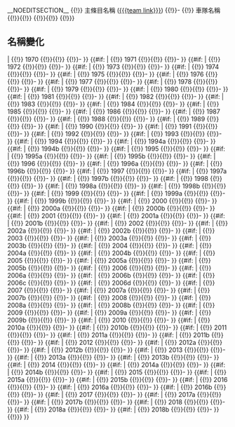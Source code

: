 <includeonly>__NOEDITSECTION__
{{documentation|content=<kbd>Template:{{PAGENAME}}</kbd>不得直接引用，而必需與{{tl|ct}}配合使用。

{{ombox|text=本模板屬於'''{{le|Wikipedia:自由車專題|Wikipedia:WikiProject Cycling|自由車專題}}'''之一，該專題旨在改善及維護自由車相關條目。}}

==標準參數==
{{{!}} class="wikitable"
{{!}}-
! 參數名稱 !! 數值
{{!}}-
{{!}} 車隊連結 {{!}}{{!}} {{{team link}}} {{!}}{{!}} 主條目名稱 ([[{{{team link}}}]])
{{!}}-
{{!}} 車隊名稱 {{!}}{{!}} {{{team name}}} {{!}}{{!}}
{{!}}}

==名稱變化==
{{{!}} class="wikitable"
{{!}}-
! 年 !! 名稱
{{!}}-
{{#if: {{{team name-1970|}}}|
{{!}} 1970 {{!}}{{!}} {{{team name-1970}}}
{{!}}-
}}
{{#if: {{{team name-1971|}}}|
{{!}} 1971 {{!}}{{!}} {{{team name-1971}}}
{{!}}-
}}
{{#if: {{{team name-1972|}}}|
{{!}} 1972 {{!}}{{!}} {{{team name-1972}}}
{{!}}-
}}
{{#if: {{{team name-1973|}}}|
{{!}} 1973 {{!}}{{!}} {{{team name-1973}}}
{{!}}-
}}
{{#if: {{{team name-1974|}}}|
{{!}} 1974 {{!}}{{!}} {{{team name-1974}}}
{{!}}-
}}
{{#if: {{{team name-1975|}}}|
{{!}} 1975 {{!}}{{!}} {{{team name-1975}}}
{{!}}-
}}
{{#if: {{{team name-1976|}}}|
{{!}} 1976 {{!}}{{!}} {{{team name-1976}}}
{{!}}-
}}
{{#if: {{{team name-1977|}}}|
{{!}} 1977 {{!}}{{!}} {{{team name-1977}}}
{{!}}-
}}
{{#if: {{{team name-1978|}}}|
{{!}} 1978 {{!}}{{!}} {{{team name-1978}}}
{{!}}-
}}
{{#if: {{{team name-1979|}}}|
{{!}} 1979 {{!}}{{!}} {{{team name-1979}}}
{{!}}-
}}
{{#if: {{{team name-1980|}}}|
{{!}} 1980 {{!}}{{!}} {{{team name-1980}}}
{{!}}-
}}
{{#if: {{{team name-1981|}}}|
{{!}} 1981 {{!}}{{!}} {{{team name-1981}}}
{{!}}-
}}
{{#if: {{{team name-1982|}}}|
{{!}} 1982 {{!}}{{!}} {{{team name-1982}}}
{{!}}-
}}
{{#if: {{{team name-1983|}}}|
{{!}} 1983 {{!}}{{!}} {{{team name-1983}}}
{{!}}-
}}
{{#if: {{{team name-1984|}}}|
{{!}} 1984 {{!}}{{!}} {{{team name-1984}}}
{{!}}-
}}
{{#if: {{{team name-1985|}}}|
{{!}} 1985 {{!}}{{!}} {{{team name-1985}}}
{{!}}-
}}
{{#if: {{{team name-1986|}}}|
{{!}} 1986 {{!}}{{!}} {{{team name-1986}}}
{{!}}-
}}
{{#if: {{{team name-1987|}}}|
{{!}} 1987 {{!}}{{!}} {{{team name-1987}}}
{{!}}-
}}
{{#if: {{{team name-1988|}}}|
{{!}} 1988 {{!}}{{!}} {{{team name-1988}}}
{{!}}-
}}
{{#if: {{{team name-1989|}}}|
{{!}} 1989 {{!}}{{!}} {{{team name-1989}}}
{{!}}-
}}
{{#if: {{{team name-1990|}}}|
{{!}} 1990 {{!}}{{!}} {{{team name-1990}}}
{{!}}-
}}
{{#if: {{{team name-1991|}}}|
{{!}} 1991 {{!}}{{!}} {{{team name-1991}}}
{{!}}-
}}
{{#if: {{{team name-1992|}}}|
{{!}} 1992 {{!}}{{!}} {{{team name-1992}}}
{{!}}-
}}
{{#if: {{{team name-1993|}}}|
{{!}} 1993 {{!}}{{!}} {{{team name-1993}}}
{{!}}-
}}
{{#if: {{{team name-1994|}}}|
{{!}} 1994 {{!}}{{!}} {{{team name-1994}}}
{{!}}-
}}
{{#if: {{{team name-1994a|}}}|
{{!}} 1994a {{!}}{{!}} {{{team name-1994a}}}
{{!}}-
}}
{{#if: {{{team name-1994b|}}}|
{{!}} 1994b {{!}}{{!}} {{{team name-1994b}}}
{{!}}-
}}
{{#if: {{{team name-1995|}}}|
{{!}} 1995 {{!}}{{!}} {{{team name-1995}}}
{{!}}-
}}
{{#if: {{{team name-1995a|}}}|
{{!}} 1995a {{!}}{{!}} {{{team name-1995a}}}
{{!}}-
}}
{{#if: {{{team name-1995b|}}}|
{{!}} 1995b {{!}}{{!}} {{{team name-1995b}}}
{{!}}-
}}
{{#if: {{{team name-1996|}}}|
{{!}} 1996 {{!}}{{!}} {{{team name-1996}}}
{{!}}-
}}
{{#if: {{{team name-1996a|}}}|
{{!}} 1996a {{!}}{{!}} {{{team name-1996a}}}
{{!}}-
}}
{{#if: {{{team name-1996b|}}}|
{{!}} 1996b {{!}}{{!}} {{{team name-1996b}}}
{{!}}-
}}
{{#if: {{{team name-1997|}}}|
{{!}} 1997 {{!}}{{!}} {{{team name-1997}}}
{{!}}-
}}
{{#if: {{{team name-1997a|}}}|
{{!}} 1997a {{!}}{{!}} {{{team name-1997a}}}
{{!}}-
}}
{{#if: {{{team name-1997b|}}}|
{{!}} 1997b {{!}}{{!}} {{{team name-1997b}}}
{{!}}-
}}
{{#if: {{{team name-1998|}}}|
{{!}} 1998 {{!}}{{!}} {{{team name-1998}}}
{{!}}-
}}
{{#if: {{{team name-1998a|}}}|
{{!}} 1998a {{!}}{{!}} {{{team name-1998a}}}
{{!}}-
}}
{{#if: {{{team name-1998b|}}}|
{{!}} 1998b {{!}}{{!}} {{{team name-1998b}}}
{{!}}-
}}
{{#if: {{{team name-1999|}}}|
{{!}} 1999 {{!}}{{!}} {{{team name-1999}}}
{{!}}-
}}
{{#if: {{{team name-1999a|}}}|
{{!}} 1999a {{!}}{{!}} {{{team name-1999a}}}
{{!}}-
}}
{{#if: {{{team name-1999b|}}}|
{{!}} 1999b {{!}}{{!}} {{{team name-1999b}}}
{{!}}-
}}
{{#if: {{{team name-2000|}}}|
{{!}} 2000 {{!}}{{!}} {{{team name-2000}}}
{{!}}-
}}
{{#if: {{{team name-2000a|}}}|
{{!}} 2000a {{!}}{{!}} {{{team name-2000a}}}
{{!}}-
}}
{{#if: {{{team name-2000b|}}}|
{{!}} 2000b {{!}}{{!}} {{{team name-2000b}}}
{{!}}-
}}
{{#if: {{{team name-2001|}}}|
{{!}} 2001 {{!}}{{!}} {{{team name-2001}}}
{{!}}-
}}
{{#if: {{{team name-2001a|}}}|
{{!}} 2001a {{!}}{{!}} {{{team name-2001a}}}
{{!}}-
}}
{{#if: {{{team name-2001b|}}}|
{{!}} 2001b {{!}}{{!}} {{{team name-2001b}}}
{{!}}-
}}
{{#if: {{{team name-2002|}}}|
{{!}} 2002 {{!}}{{!}} {{{team name-2002}}}
{{!}}-
}}
{{#if: {{{team name-2002a|}}}|
{{!}} 2002a {{!}}{{!}} {{{team name-2002a}}}
{{!}}-
}}
{{#if: {{{team name-2002b|}}}|
{{!}} 2002b {{!}}{{!}} {{{team name-2002b}}}
{{!}}-
}}
{{#if: {{{team name-2003|}}}|
{{!}} 2003 {{!}}{{!}} {{{team name-2003}}}
{{!}}-
}}
{{#if: {{{team name-2003a|}}}|
{{!}} 2003a {{!}}{{!}} {{{team name-2003a}}}
{{!}}-
}}
{{#if: {{{team name-2003b|}}}|
{{!}} 2003b {{!}}{{!}} {{{team name-2003b}}}
{{!}}-
}}
{{#if: {{{team name-2004|}}}|
{{!}} 2004 {{!}}{{!}} {{{team name-2004}}}
{{!}}-
}}
{{#if: {{{team name-2004a|}}}|
{{!}} 2004a {{!}}{{!}} {{{team name-2004a}}}
{{!}}-
}}
{{#if: {{{team name-2004b|}}}|
{{!}} 2004b {{!}}{{!}} {{{team name-2004b}}}
{{!}}-
}}
{{#if: {{{team name-2005|}}}|
{{!}} 2005 {{!}}{{!}} {{{team name-2005}}}
{{!}}-
}}
{{#if: {{{team name-2005a|}}}|
{{!}} 2005a {{!}}{{!}} {{{team name-2005a}}}
{{!}}-
}}
{{#if: {{{team name-2005b|}}}|
{{!}} 2005b {{!}}{{!}} {{{team name-2005b}}}
{{!}}-
}}
{{#if: {{{team name-2006|}}}|
{{!}} 2006 {{!}}{{!}} {{{team name-2006}}}
{{!}}-
}}
{{#if: {{{team name-2006a|}}}|
{{!}} 2006a {{!}}{{!}} {{{team name-2006a}}}
{{!}}-
}}
{{#if: {{{team name-2006b|}}}|
{{!}} 2006b {{!}}{{!}} {{{team name-2006b}}}
{{!}}-
}}
{{#if: {{{team name-2006c|}}}|
{{!}} 2006c {{!}}{{!}} {{{team name-2006c}}}
{{!}}-
}}
{{#if: {{{team name-2006d|}}}|
{{!}} 2006d {{!}}{{!}} {{{team name-2006d}}}
{{!}}-
}}
{{#if: {{{team name-2007|}}}|
{{!}} 2007 {{!}}{{!}} {{{team name-2007}}}
{{!}}-
}}
{{#if: {{{team name-2007a|}}}|
{{!}} 2007a {{!}}{{!}} {{{team name-2007a}}}
{{!}}-
}}
{{#if: {{{team name-2007b|}}}|
{{!}} 2007b {{!}}{{!}} {{{team name-2007b}}}
{{!}}-
}}
{{#if: {{{team name-2008|}}}|
{{!}} 2008 {{!}}{{!}} {{{team name-2008}}}
{{!}}-
}}
{{#if: {{{team name-2008a|}}}|
{{!}} 2008a {{!}}{{!}} {{{team name-2008a}}}
{{!}}-
}}
{{#if: {{{team name-2008b|}}}|
{{!}} 2008b {{!}}{{!}} {{{team name-2008b}}}
{{!}}-
}}
{{#if: {{{team name-2009|}}}|
{{!}} 2009 {{!}}{{!}} {{{team name-2009}}}
{{!}}-
}}
{{#if: {{{team name-2009a|}}}|
{{!}} 2009a {{!}}{{!}} {{{team name-2009a}}}
{{!}}-
}}
{{#if: {{{team name-2009b|}}}|
{{!}} 2009b {{!}}{{!}} {{{team name-2009b}}}
{{!}}-
}}
{{#if: {{{team name-2010|}}}|
{{!}} 2010 {{!}}{{!}} {{{team name-2010}}}
{{!}}-
}}
{{#if: {{{team name-2010a|}}}|
{{!}} 2010a {{!}}{{!}} {{{team name-2010a}}}
{{!}}-
}}
{{#if: {{{team name-2010b|}}}|
{{!}} 2010b {{!}}{{!}} {{{team name-2010b}}}
{{!}}-
}}
{{#if: {{{team name-2011|}}}|
{{!}} 2011 {{!}}{{!}} {{{team name-2011}}}
{{!}}-
}}
{{#if: {{{team name-2011a|}}}|
{{!}} 2011a {{!}}{{!}} {{{team name-2011a}}}
{{!}}-
}}
{{#if: {{{team name-2011b|}}}|
{{!}} 2011b {{!}}{{!}} {{{team name-2011b}}}
{{!}}-
}}
{{#if: {{{team name-2012|}}}|
{{!}} 2012 {{!}}{{!}} {{{team name-2012}}}
{{!}}-
}}
{{#if: {{{team name-2012a|}}}|
{{!}} 2012a {{!}}{{!}} {{{team name-2012a}}}
{{!}}-
}}
{{#if: {{{team name-2012b|}}}|
{{!}} 2012b {{!}}{{!}} {{{team name-2012b}}}
{{!}}-
}}
{{#if: {{{team name-2013|}}}|
{{!}} 2013 {{!}}{{!}} {{{team name-2013}}}
{{!}}-
}}
{{#if: {{{team name-2013a|}}}|
{{!}} 2013a {{!}}{{!}} {{{team name-2013a}}}
{{!}}-
}}
{{#if: {{{team name-2013b|}}}|
{{!}} 2013b {{!}}{{!}} {{{team name-2013b}}}
{{!}}-
}}
{{#if: {{{team name-2014|}}}|
{{!}} 2014 {{!}}{{!}} {{{team name-2014}}}
{{!}}-
}}
{{#if: {{{team name-2014a|}}}|
{{!}} 2014a {{!}}{{!}} {{{team name-2014a}}}
{{!}}-
}}
{{#if: {{{team name-2014b|}}}|
{{!}} 2014b {{!}}{{!}} {{{team name-2014b}}}
{{!}}-
}}
{{#if: {{{team name-2015|}}}|
{{!}} 2015 {{!}}{{!}} {{{team name-2015}}}
{{!}}-
}}
{{#if: {{{team name-2015a|}}}|
{{!}} 2015a {{!}}{{!}} {{{team name-2015a}}}
{{!}}-
}}
{{#if: {{{team name-2015b|}}}|
{{!}} 2015b {{!}}{{!}} {{{team name-2015b}}}
{{!}}-
}}
{{#if: {{{team name-2016|}}}|
{{!}} 2016 {{!}}{{!}} {{{team name-2016}}}
{{!}}-
}}
{{#if: {{{team name-2016a|}}}|
{{!}} 2016a {{!}}{{!}} {{{team name-2016a}}}
{{!}}-
}}
{{#if: {{{team name-2016b|}}}|
{{!}} 2016b {{!}}{{!}} {{{team name-2016b}}}
{{!}}-
}}
{{#if: {{{team name-2017|}}}|
{{!}} 2017 {{!}}{{!}} {{{team name-2017}}}
{{!}}-
}}
{{#if: {{{team name-2017a|}}}|
{{!}} 2017a {{!}}{{!}} {{{team name-2017a}}}
{{!}}-
}}
{{#if: {{{team name-2017b|}}}|
{{!}} 2017b {{!}}{{!}} {{{team name-2017b}}}
{{!}}-
}}
{{#if: {{{team name-2018|}}}|
{{!}} 2018 {{!}}{{!}} {{{team name-2018}}}
{{!}}-
}}
{{#if: {{{team name-2018a|}}}|
{{!}} 2018a {{!}}{{!}} {{{team name-2018a}}}
{{!}}-
}}
{{#if: {{{team name-2018b|}}}|
{{!}} 2018b {{!}}{{!}} {{{team name-2018b}}}
{{!}}-
}}
{{!}}}
}}
</includeonly><noinclude>
{{documentation}}
</noinclude>